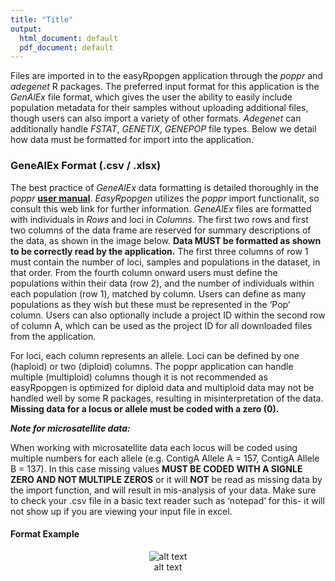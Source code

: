 ---
title: "Title"
output:
  html_document: default
  pdf_document: default
---

Files are imported in to the easyRpopgen application through the *poppr* and *adegenet* R packages. The preferred input format for this application is the *GenAlEx* file format, which gives the user the ability to easily include population metadata for their samples without uploading additional files, though users can also import a variety of other formats. *Adegenet* can additionally handle *FSTAT*, *GENETIX*, *GENEPOP* file types. Below we detail how data must be formatted for import into the application.


### **GeneAlEx Format (.csv / .xlsx)**

The best practice of *GeneAlEx* data formatting is detailed thoroughly in the *poppr* **[user manual](https://grunwaldlab.github.io/Population_Genetics_in_R/Data_Preparation.html)**. *EasyRpopgen*  utilizes the *poppr* import functionalit, so consult this web link for further information. *GeneAlEx* files are formatted with individuals in *Rows* and loci in *Columns*. The first two rows and first two columns of the data frame are reserved for summary descriptions of the data, as shown in the image below. **Data MUST be formatted as shown to be correctly read by the application.** The first three columns of row 1 must contain the number of loci, samples and populations in the dataset, in that order. From the fourth column onward users must define the populations within their data (row 2), and the number of individuals within each population (row 1), matched by column. Users can define as many populations as they wish but these must be represented in the ‘Pop’ column. Users can also optionally include a project ID within the second row of column A, which can be used as the project ID for all downloaded files from the application.

For loci, each column represents an allele. Loci can be defined by one (haploid) or two (diploid) columns. The poppr application can handle multiple (multiploid) columns though it is not recommended as easyRpopgen is optimized for diploid data and multiploid data may not be handled well by some R packages, resulting in misinterpretation of the data. **Missing data for a locus or allele must be coded with a zero (0).**

***Note for microsatellite data:***

When working with microsatellite data each locus will be coded using multiple numbers for each allele (e.g. ContigA Allele A = 157, ContigA Allele B = 137). In this case missing values **MUST BE CODED WITH A SIGNLE ZERO AND NOT MULTIPLE ZEROS** or it will **NOT** be read as missing data by the import function, and will result in mis-analysis of your data. Make sure to check your .csv file in a basic text reader such as ‘notepad’ for this- it will not show up if you are viewing your input file in excel.

#### **Format Example**

<center>

![alt text](DataImport_GeneAlEx_FormatGuide.png)

</center>


